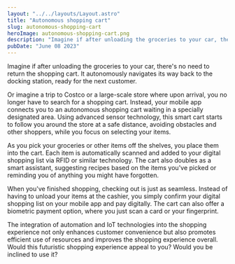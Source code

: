 ```yaml
---
layout: "../../layouts/Layout.astro"
title: "Autonomous shopping cart"
slug: autonomous-shopping-cart
heroImage: autonomous-shopping-cart.png
description: "Imagine if after unloading the groceries to your car, there's no need to return the shopping cart. It autonomously navigates its way back to the docking station, ready for the next customer."
pubDate: "June 08 2023"
---
```



Imagine if after unloading the groceries to your car, there's no need to return the shopping cart. It autonomously navigates its way back to the docking station, ready for the next customer.

Or imagine a trip to Costco or a large-scale store where upon arrival, you no longer have to search for a shopping cart. Instead, your mobile app connects you to an autonomous shopping cart waiting in a specially designated area. Using advanced sensor technology, this smart cart starts to follow you around the store at a safe distance, avoiding obstacles and other shoppers, while you focus on selecting your items.

As you pick your groceries or other items off the shelves, you place them into the cart. Each item is automatically scanned and added to your digital shopping list via RFID or similar technology. The cart also doubles as a smart assistant, suggesting recipes based on the items you've picked or reminding you of anything you might have forgotten.

When you've finished shopping, checking out is just as seamless. Instead of having to unload your items at the cashier, you simply confirm your digital shopping list on your mobile app and pay digitally. The cart can also offer a biometric payment option, where you just scan a card or your fingerprint.

The integration of automation and IoT technologies into the shopping experience not only enhances customer convenience but also promotes efficient use of resources and improves the shopping experience overall. Would this futuristic shopping experience appeal to you? Would you be inclined to use it?